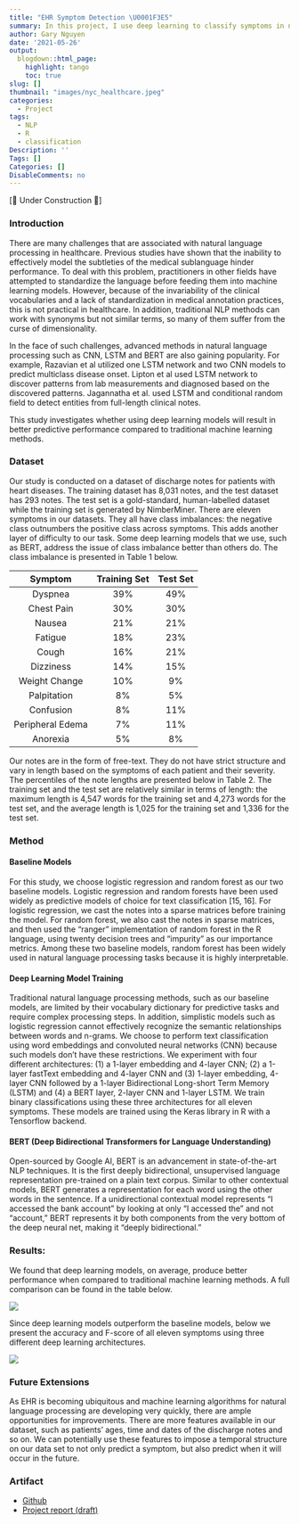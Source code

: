 ```yaml
---
title: "EHR Symptom Detection \U0001F3E5"
summary: In this project, I use deep learning to classify symptoms in nursing notes (EHR)
author: Gary Nguyen
date: '2021-05-26'
output:
  blogdown::html_page:
    highlight: tango
    toc: true
slug: []
thumbnail: "images/nyc_healthcare.jpeg"
categories:
  - Project
tags:
  - NLP
  - R
  - classification
Description: ''
Tags: []
Categories: []
DisableComments: no
---
```


[🚧 Under Construction 🚧]

### Introduction

There are many challenges that are associated with natural language processing in healthcare. Previous studies have shown that the inability to effectively model the subtleties of the medical sublanguage hinder performance. To deal with this problem, practitioners in other fields have attempted to standardize the language before feeding them into machine learning models. However, because of the invariability of the clinical vocabularies and a lack of standardization in medical annotation practices, this is not practical in healthcare. In addition, traditional NLP methods can work with synonyms but not similar terms, so many of them suffer from the curse of dimensionality. 

In the face of such challenges, advanced methods in natural language processing such as CNN, LSTM and BERT are also gaining popularity. For example, Razavian et al utilized one LSTM network and two CNN models to predict multiclass disease onset. Lipton et al used LSTM network to discover patterns from lab measurements and diagnosed based on the discovered patterns. Jagannatha et al. used LSTM and conditional random field to detect entities from full-length clinical notes.

This study investigates whether using deep learning models will result in better predictive performance compared to traditional machine learning methods. 

### Dataset

Our study is conducted on a dataset of discharge notes for patients with heart diseases. The training dataset has 8,031 notes, and the test dataset has 293 notes. The test set is a gold-standard, human-labelled dataset while the training set is generated by NimberMiner. There are eleven symptoms in our datasets. They all have class imbalances: the negative class outnumbers the positive class across symptoms. This adds another layer of difficulty to our task. Some deep learning models that we use, such as BERT, address the issue of class imbalance better than others do. The class imbalance is presented in Table 1 below.

|Symptom|Training Set|Test Set|
|:--:|:--:|:--:|
|Dyspnea|39%|49%|
|Chest Pain|30%|30%|
|Nausea|21%|21%|
|Fatigue|18%|23%|
|Cough|16%|21%|
|Dizziness|14%|15%|
|Weight Change|10%|9%|
|Palpitation|8%|5%|
|Confusion|8%|11%|
|Peripheral Edema|7%|11%|
|Anorexia|5%|8%|

Our notes are in the form of free-text. They do not have strict structure and vary in length based on the symptoms of each patient and their severity. The percentiles of the note lengths are presented below in Table 2.  The training set and the test set are relatively similar in terms of length: the maximum length is 4,547 words for the training set and 4,273 words for the test set, and the average length is 1,025 for the training set and 1,336 for the test set. 

### Method

#### Baseline Models

For this study, we choose logistic regression and random forest as our two baseline models. Logistic regression and random forests have been used widely as predictive models of choice for text classification [15, 16]. For logistic regression, we cast the notes into a sparse matrices before training the model. For random forest, we also cast the notes in sparse matrices, and then used the “ranger” implementation of random forest in the R language, using twenty decision trees and “impurity” as our importance metrics. Among these two baseline models, random forest has been widely used in natural language processing tasks because it is highly interpretable. 

#### Deep Learning Model Training

Traditional natural language processing methods, such as our baseline models, are limited by their vocabulary dictionary for predictive tasks and require complex processing steps. In addition, simplistic models such as logistic regression cannot effectively recognize the semantic relationships between words and n-grams. We choose to perform text classification using word embeddings and convoluted neural networks (CNN) because such models don't have these restrictions. 
We experiment with four different architectures: (1) a 1-layer embedding and 4-layer CNN; (2) a 1-layer fastText embedding and 4-layer CNN and (3) 1-layer embedding, 4-layer CNN followed by a 1-layer Bidirectional Long-short Term Memory (LSTM) and (4) a BERT layer, 2-layer CNN and 1-layer LSTM. We train binary classifications using these three architectures for all eleven symptoms. These models are trained using the Keras library in R with a Tensorflow backend. 

#### BERT (Deep Bidirectional Transformers for Language Understanding)

Open-sourced by Google AI, BERT is an advancement in state-of-the-art NLP techniques. It is the first deeply bidirectional, unsupervised language representation pre-trained on a plain text corpus. Similar to other contextual models, BERT generates a representation for each word using the other words in the sentence. If a unidirectional contextual model represents “I accessed the bank account” by looking at only “I accessed the” and not “account,” BERT represents it by both components from the very bottom of the deep neural net, making it “deeply bidirectional.”

### Results:

We found that deep learning models, on average, produce better performance when compared to traditional machine learning methods. A full comparison can be found in the table below.

![](ehr_result_table.png)

Since deep learning models outperform the baseline models, below we present the accuracy and F-score of all eleven symptoms using three different deep learning architectures. 

![](ehr_chart.png)

### Future Extensions

As EHR is becoming ubiquitous and machine learning algorithms for natural language processing are developing very quickly, there are ample opportunities for improvements. There are more features available in our dataset, such as patients’ ages, time and dates of the discharge notes and so on. We can potentially use these features to impose a temporal structure on our data set to not only predict a symptom, but also predict when it will occur in the future.   

### Artifact

* [Github](https://github.com/hnguyen1174/ehr-symptom-detection)
* [Project report (draft)](https://github.com/hnguyen1174/ehr-symptom-detection/blob/master/reports/Paper%20Draft_V3.pdf)